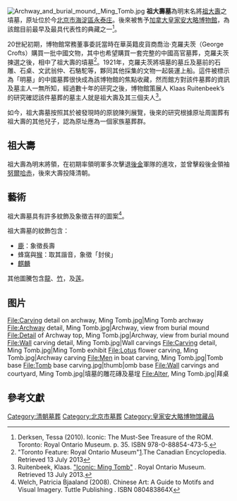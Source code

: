 [[File:Archway_and_burial_mound,_Ming_Tomb.jpg|thumb]]
'''祖大壽墓'''為明末名將[[祖大壽|祖大壽]]之墳墓，原址位於今[[北京市|北京市]][[海淀區|海淀區]][[永泰庄|永泰庄]]。後來被售予[[加拿大|加拿大]][[皇家安大略博物館|皇家安大略博物館]]，為該館目前最早及最具代表性的典藏之一<ref>Derksen, Tessa (2010). Iconic: The Must-See Treasure of the ROM. Toronto: Royal Ontario Museum. p. 35. ISBN 978-0-88854-473-5.</ref>。

20世紀初期，博物館常務董事{{tsl|en|Charles Trick Currelly||Charles T. Currelly}}委託當時在華英籍皮貨商喬治·克羅夫茨（George Crofts）購買一批中國文物，其中也希望購買一套完整的中國高官墓葬，克羅夫茨揀選之後，相中了祖大壽的墳墓<ref>"Toronto Feature: Royal Ontario Museum"[http://www.thecanadianencyclopedia.com/articles/toronto-feature-royal-ontario-museum].The Canadian Encyclopedia. Retrieved 13 July 2013</ref>。1921年，克羅夫茨將墳墓的墓丘及墓前的石雕、石桌、文武翁仲、石駱駝等，夥同其他採集的文物一起裝運上船。這件被標示為「明墓」的中國墓葬很快成為該博物館的焦點收藏，然而館方對該件墓葬的資訊及墓主人一無所知，經過數十年的研究之後，博物館策展人 Klaas Ruitenbeek’s 的研究確認該件墓葬的墓主人就是祖大壽及其三個夫人<ref>Ruitenbeek, Klaas. [http://www.rom.on.ca/en/collections-research/rom-channel/iconic-ming-tomb "Iconic: Ming Tomb"] {{Wayback|url=http://www.rom.on.ca/en/collections-research/rom-channel/iconic-ming-tomb |date=20190405024157 }}. Royal Ontario Museum. Retrieved 13 July 2013.</ref>。

如今，祖大壽墓按照其於被發現時的原貌陳列展覽，後來的研究根據原址周圍葬有祖大壽的其他兒子，認為原址應為一個家族墓葬群。

==祖大壽==
{{main|祖大壽}}
祖大壽為明末將領，在初期率領明軍多次擊退[[後金|後金]]軍隊的進攻，並曾擊殺後金領袖[[努爾哈赤|努爾哈赤]]，後來大壽投降清朝。

==藝術==
祖大壽墓具有許多紋飾及象徵吉祥的圖案<ref>Welch, Patricia Bjaaland (2008). Chinese Art: A Guide to Motifs and Visual Imagery. Tuttle Publishing . ISBN 080483864X</ref>。

祖大壽墓的紋飾包含：
*[[鹿科|鹿]]：象徵長壽
*蜂窩與[[猴|猴]]：取其諧音，象徵「封侯」
*[[麒麟|麒麟]]

其他圖騰包含[[龍形傳說生物|龍]]、[[竹亚科|竹]]，及[[莲|莲]]。

== 图片 ==

<gallery>
File:Carving detail on archway, Ming Tomb.jpg|Ming Tomb archway
File:Archway detail, Ming Tomb.jpg|Archway, view from burial mound
File:Detail of Archway top, Ming Tomb.jpg|Archway, view from burial mound
File:Wall carving detail, Ming Tomb.jpg|Wall carvings
File:Carving detail, Ming Tomb.jpg|Ming Tomb exhibit
File:Lotus flower carving, Ming Tomb.jpg|Archway carving
File:Men in boat carving, Ming Tomb.jpg|Tomb base
File:Tomb base carving.jpg|thumb|omb base
File:Wall carvings and courtyard, Ming Tomb.jpg|墳墓的雕花磚及墓埕
File:Alter, Ming Tomb.jpg|拜桌
</gallery>
==參考文獻==

{{Reflist|2}}


{{coord|43|40|03|N|79|23|39|W|region:CA-ON_type:landmark_scale:2500_source:WP_ROM_article|display=title}}

[[Category:清朝墓葬|Category:清朝墓葬]]
[[Category:北京市墓葬|Category:北京市墓葬]]
[[Category:皇家安大略博物馆藏品|Category:皇家安大略博物馆藏品]]